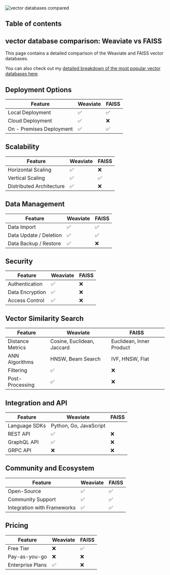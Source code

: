 



<Image src={vectorDatabasesCompared} alt="vector databases compared" />

## Table of contents

## vector database comparison: Weaviate vs FAISS

This page contains a detailed comparison of the Weaviate and FAISS vector databases.

You can also check out my [detailed breakdown of the most popular vector databases here](/blog/vector-databases-compared). 

## Deployment Options
  | Feature | Weaviate | FAISS |
| ---------| -------------| -------------|
| Local Deployment | ✅ | ✅ |
| Cloud Deployment | ✅ | ❌ |
| On - Premises Deployment | ✅ | ✅ |

## Scalability
  | Feature | Weaviate | FAISS |
| ---------| -------------| -------------|
| Horizontal Scaling | ✅ | ❌ |
| Vertical Scaling | ✅ | ✅ |
| Distributed Architecture | ✅ | ❌ |

## Data Management
  | Feature | Weaviate | FAISS |
| ---------| -------------| -------------|
| Data Import | ✅ | ✅ |
| Data Update / Deletion | ✅ | ✅ |
| Data Backup / Restore | ✅ | ❌ |

## Security
  | Feature | Weaviate | FAISS |
| ---------| -------------| -------------|
| Authentication | ✅ | ❌ |
| Data Encryption | ✅ | ❌ |
| Access Control | ✅ | ❌ |

## Vector Similarity Search
| Feature | Weaviate | FAISS |
|---------|-------------|-------------|
| Distance Metrics | Cosine, Euclidean, Jaccard | Euclidean, Inner Product |
| ANN Algorithms | HNSW, Beam Search | IVF, HNSW, Flat |
| Filtering | ✅ | ❌ |
| Post-Processing | ✅ | ❌ |

## Integration and API
| Feature | Weaviate | FAISS |
|---------|-------------|-------------|
| Language SDKs | Python, Go, JavaScript |  |
| REST API | ✅ | ❌ |
| GraphQL API | ✅ | ❌ |
| GRPC API | ❌ | ❌ |

## Community and Ecosystem
| Feature | Weaviate | FAISS |
|---------|-------------|-------------|
| Open-Source | ✅ | ✅ |
| Community Support | ✅ | ✅ |
| Integration with Frameworks | ✅ | ✅ |

## Pricing
| Feature | Weaviate | FAISS |
|---------|-------------|-------------|
| Free Tier | ❌ | ✅ |
| Pay-as-you-go | ❌ | ❌ |
| Enterprise Plans | ✅ | ❌ |
  